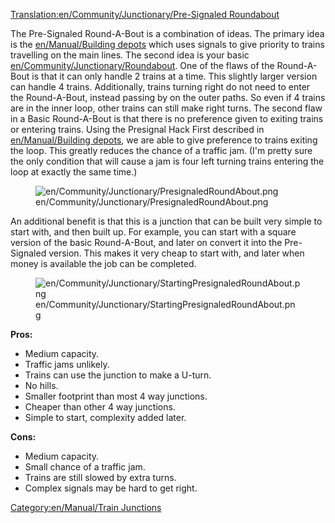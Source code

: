 [[Translation:en/Community/Junctionary/Pre-Signaled Roundabout]]
[[Category:en/Manual/Train Junctions]]

The Pre-Signaled Round-A-Bout is a combination of ideas. The primary idea is the [[en/Manual/Building depots]] which uses signals to give priority to trains travelling on the main lines. The second idea is your basic [[en/Community/Junctionary/Roundabout]]. One of the flaws of the Round-A-Bout is that it can only handle 2 trains at a time. This slightly larger version can handle 4 trains. Additionally, trains turning right do not need to enter the Round-A-Bout, instead passing by on the outer paths. So even if 4 trains are in the inner loop, other trains can still make right turns. The second flaw in a Basic Round-A-Bout is that there is no preference given to exiting trains or entering trains. Using the Presignal Hack First described in [[en/Manual/Building depots]], we are able to give preference to trains exiting the loop. This greatly reduces the chance of a traffic jam. (I'm pretty sure the only condition that will cause a jam is four left turning trains entering the loop at exactly the same time.) 

[[File:en/Community/Junctionary/PresignaledRoundAbout.png]]

An additional benefit is that this is a junction that can be built very simple to start with, and then built up. For example, you can start with a square version of the basic Round-A-Bout, and later on convert it into the Pre-Signaled version. This makes it very cheap to start with, and later when money is available the job can be completed.

[[File:en/Community/Junctionary/StartingPresignaledRoundAbout.png]]

'''Pros:'''
*Medium capacity.
*Traffic jams unlikely.
*Trains can use the junction to make a U-turn.
*No hills.
*Smaller footprint than most 4 way junctions. 
*Cheaper than other 4 way junctions.
*Simple to start, complexity added later.
 
'''Cons:'''
*Medium capacity.
*Small chance of a traffic jam.
*Trains are still slowed by extra turns.
*Complex signals may be hard to get right.